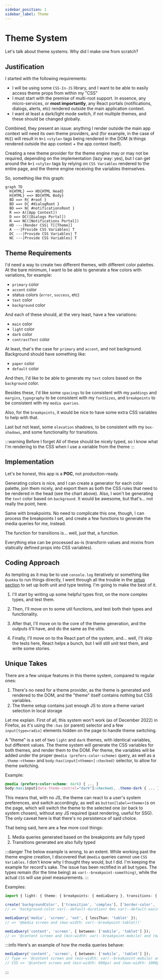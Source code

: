 ```yaml
---
sidebar_position: 1
sidebar_label: Theme
---
```


# Theme System

Let's talk about theme systems. Why did I make one from scratch?

## Justification

I started with the following requirements: 
- I will be using some `CSS-In-JS` library, and I want to be able to easily access theme props from within my "CSS"
- I must start with the premise of multi-root support. In essence, any micro-services, or **most importantly**, any React portals (notifications, dialogs, alerts, etc) rendered outside the main application context.
- I want at least a dark/light mode switch, if not multiple themes, and these should be changed globally.

Combined, they present an issue: anything I render outside the main app context will need its own theme providers, and (for example, in the case of `MUI`) will result in `N+1` `<style>` tags being rendered in the DOM (`N` things rendered outside the app context + the app context itself).

Creating a new theme provider for the theme engine may or may not be required, depending on the implementation (lazy way: yes), but I can get around the `N+1` `<style>` tags by relying on `CSS Variables` rendered to the entire page, and the theme engine receiving the variables themselves.

So, something like this graph:

```mermaid
graph TD
  H{HTML} ==> HD{HTML Head}
  H{HTML} ==> BD{HTML Body}
  BD ==> R{ #root }
  BD ==> D{ #dialogRoot }
  BD ==> N{ #notificationsRoot }
  R ==> A([App Context])
  D ==> DC([Dialogs Portal])
  N ==> NC([Notifications Portal])
  HD ---|Render CSS| T[[Theme]] 
  A ---|Provide CSS Variables| T
  DC ---|Provide CSS Variables| T
  NC ---|Provide CSS Variables| T
```

## Theme Requirements

I'd need a way to create two different themes, with different color palettes. At the bare minimum, I want to be able to generate a few colors with variations, for example: 

- `primary` color
- `accent` color
- status colors (`error`, `success`, etc)
- `text` color
- `background` color

And each of these should, at the very least, have a few variations: 

- `main` color
- `light` color
- `dark` color
- `contrastText` color

At least, that's the case for `primary` and `accent`, and not background. Background should have something like:
 
- `paper` color
- `default` color

And then, I'd like to be able to generate my `text` colors based on the `background` color.

Besides these, I'd like some `spacings` to be consistent with my `paddings` and `margins`, `typography` to be consistent with my `fontSizes`, and `breakpoints` to be consistent with my `media queries`.

Also, for the `breakpoints`, it would be nice to have some extra CSS variables to help with that.

Last but not least, some `elevation` shadows, to be consistent with my `box-shadows`, and some functionality for transitions.

:::warning Before I forget
All of these should be nicely typed, so I know what I'm rendering to the CSS when I use a variable from the theme
:::

## Implementation

Let's be honest, this app is a **POC**, not production-ready. 

Generating colors is nice, and I can create a generator for each color palette, join them nicely, and export them as both the CSS rules that need to be rendered in the head (see the chart above). Also, I won't be generating the `text` color based on `background`. It would be awesome, but that's... not really the point, here.

Same with breakpoints. No need to complicate this one, though, I can process the breakpoints I set, and create a few functions to generate the media queries for me, instead.

The function for transitions is... well, just that, a function.

Everything else can be processed as-is (transform values and mixins from statically defined props into CSS variables).

## Coding Approach

As tempting as it may be to use `console.log` iteratively or something like `Quokka` to run things directly, I went through all the trouble in the [setup section](../setup) to set up both unit and type testing. I'm going to make the best of it.

1. I'll start by writing up some helpful types first, on the more complex types, and test them.

2. Then, I'll move on to some util functions, and test both their types and functionality.

3. After that, I'll move on to the core of the theme generation, and the outputs it'll have, and do the same as the utils.

4. Finally, I'll move on to the React part of the system, and... well, I'll skip the tests here, React helps a bunch, but I will still unit test them, and write some stories. 

## Unique Takes

There are a few unique features in this theme system, compared to regular ones:
1. There's no need for a theme provider, as the theme is generated and rendered to the DOM, and the "theme" itself contains nothing but CSS variables.
2. The theme setup contains just enough JS to store a theme variant selection in local storage

Let me explain. First of all, this system won't work (as of December 2022) in Firefox, as it's using the `:has` (or parent) selector and a few `input[type=radio]` elements hidden on the page to handle theme switching.

A "theme" is a set of two `light` and `dark` themes, with identical variables, but different values. The theme system will generate the CSS variables for both themes, and render them to the DOM. Per theme, the variables will be added under the proper `@media (prefers-color-scheme)` query, as well as a `.theme-<theme>` and `body:has(input[<theme>]:checked)` selector, to allow for theme switching.

Example: 
```css
@media (prefers-color-scheme: dark) { ... }
body:has(input[data-theme-control="dark"]:checked), .theme-dark { ... }
```

This means that, with no JS, the theme can react to a user's system preferences, and switch accordingly, as well as `button[label=<theme>]`s on the page, which will switch the theme to the selected one (or back to system chosen), without any JS required (past rendering, useful for SSG). The only caveat here is that there's no persistence of said choice.

That being said, here are a few more cool things: 
1. Media queries generated based on the breakpoints are fully typed
2. Transitions generated are also fully typed


:::danger
The below example is wrong, to an extent. While working past the theme engine creation, I discovered that `@media` queries cannot use `CSS Variables`. I don't know why I thought they would, but I did. I'm keeping the example for record's sake. The issue has been rectified in all but types. The types remain (for the time being) as `var(--breakpoint-something)`, while the actual `CSS` will use pixel measurements.
:::

Examples: 
```ts
import { light: { theme: { breakpoints: { mediaQuery }, transitions: { create } } } } from './theme';

create('backgroundColor', ['transition', 'complex'], ['border-color', 'shortest', 'easeInOut']);
// => 'background-color var(--default-duration) 0ms var(--default-easing), transition var(--complex-duration) 0ms var(--default-easing), border-color var(--shortest-duration) 0ms var(--ease-in-out-easing)'

mediaQuery('media', 'screen', 'not', { lessThan: 'tablet' });
// => '@media screen and (max-width: var(--breakpoint-tablet))'

mediaQuery('content', 'screen', { between: ['mobile', 'tablet'] });
// => '@content screen and (min-width: var(--breakpoint-mobile) and (max-width: var(--breakpoint-tablet))'
```

:::info
Here's an example of how the media queries behave: 
```ts
mediaQuery('content', 'screen', { between: ['mobile', 'tablet'] });
// Type => '@content screen and (min-width: var(--breakpoint-mobile) and (max-width: var(--breakpoint-tablet))'
// CSS => '@content screen and (min-width: 600px) and (max-width: 1000px)'

```
:::
